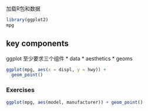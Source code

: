 
加载R包和数据
```r
library(ggplot2)
mpg
```
## key components
ggplot 至少要求三个组件
* data
* aesthetics
* geoms
```r
ggplot(mpg, aes(x = displ, y = hwy)) +
  geom_point()
```
### Exercises
```r
ggplot(mpg, aes(model, manufacturer)) + geom_point()
```